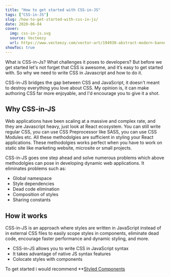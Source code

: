 ```yaml
---
title: "How to get started with CSS-in-JS"
tags: ["CSS-in-JS"]
slug: /how-to-get-started-with-css-in-js/
date: 2020-06-04
cover:
  img: css-in-js.svg
  source: Vecteezy
  url: https://www.vecteezy.com/vector-art/194930-abstract-modern-banner-theme-frame-background
showToc: true
---
```


What is CSS-in-Js? What challenges it poses to developers? But before we get started let's not forget that CSS is awesome, and it’s easy to get started with.
So why we need to write CSS in Javascript and how to do it.

CSS-in-JS bridges the gap between CSS and JavaScript, it doesn't meant to destroy everything you love about CSS. My opinion is, it can make authoring CSS far more enjoyable, and I'd encourage you to give it a shot.

## Why CSS-in-JS

Web applications have been scaling at a massive and complex rate, and they are Javascript heavy, just look at React ecosystem.
You can still write regular CSS, you can use CSS Preprocessor like SASS, you can use CSS Modules etc. All these methodolgies are sufficient in styling your React applications.
These methodolgies works perfect when you have to work on static site like marketing website, microsite or small projects.

CSS-in-JS goes one step ahead and solve numerous problems which above methodolgies can pose in developing dynamic web applications. It eliminates problems such as:
  * Global namespace
  * Style dependencies
  * Dead code elimination
  * Composition of styles
  * Sharing constants

## How it works
CSS-in-JS is an approach where styles are written in JavaScript instead of in external CSS files to easily scope styles in components, eliminate dead code, encourage faster performance and dynamic styling, and more.

 * CSS-in-JS allows you to write CSS in JavaScript syntax
 * It takes advantage of native JS syntax features
 * Colocate styles with components

 To get started i would recommend **<a href="https://styled-components.com/" target="_blank" rel="noopener noreferrer nofollow">Styled Components</a>
